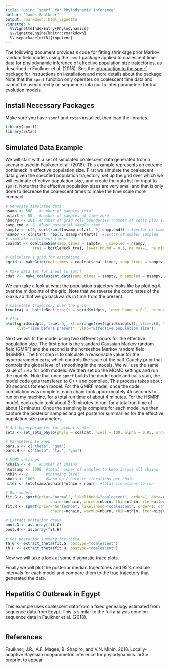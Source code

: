 ```yaml
---
title: "Using `spmrf` for Phylodynamic Inference"
author: "James Faulkner"
output: rmarkdown::html_vignette
vignette: >
  %\VignetteIndexEntry{Phylodynamics}
  %\VignetteEngine{knitr::rmarkdown}
  %\usepackage[utf8]{inputenc}
---
```




The following document provides `R` code for fitting shrinkage prior Markov random field models using the `spmrf` package applied to coalescent time data for phylodynamic inference of effective population size trajectories, as described in Faulkner et al. (2018). See the [Introduction to the spmrf package](introduction_to_spmrf.html) for instructions on installation and more details about the package. Note that the `spmrf` function only operates on coalescent time data and cannot be used directly on sequence data nor to infer parameters for trait evolution models.


## Install Necessary Packages

Make sure you have `spmrf` and `rstan` installed, then load the libraries.

```r
library(spmrf)
library(rstan)
```

## Simulated Data Example

We will start with a set of simulated coalescent data generated from a scenario used in Faulkner et al. (2018).  This example represents an extreme bottleneck in effective population size.  First we simulate the coalescent data given the specified population trajectory, set up the grid over which we will estimate effective population size, and create the data list for input to `spmrf`. Note that the effective population sizes are very small and that is only done to decrease the coalescent times to make the time scale more compact.


```r

# Generate simulated data
nsamp <- 500   #number of samples total
nstart <- 50   #number of samples at time zero
nbndry <- 101  #number of grid cell boundaries (number of cells plus 1)
samp.end <- 8  #last potential sample time
samptv <- c(0, sort(runif(nsamp-nstart, 0, samp.end)) ) #vector of sample times
nsampv <- c(nstart, rep(1, nsamp-nstart))  #vector of number sampled
# simulate coalescent times
coaldat <- coaltimeSim(samp_times = samptv, n_sampled = nsampv, 
			traj = bottleNeck_traj, lower_bound = 0.1, ne.max=1, ne.min=0.1, bstart=6, bend=4  )

# Calculate a grid for estimation
sgrid <- makeGrid(coal_times = coaldat$coal_times, samp_times = samptv, Ngrid=nbndry)

# Make data set for input to spmrf
cdat <-  make_coalescent_data(samp_times = samptv, n_sampled = nsampv, coal_times = coaldat$coal_times, grid = sgrid$grid)

```

We can take a look at what the population trajectory looks like by plotting it over the midpoints of the grid. Note that we reverse the coordinates of the x-axis so that we go backwards in time from the present.

```r

# Calculate trajectory over the grid
truetraj <- bottleNeck_traj(t = sgrid$midpts, lower_bound = 0.1, ne.max=1, ne.min=0.1, bstart=6, bend=4)

# Plot
plot(sgrid$midpts, truetraj, xlim=range(rev(sgrid$midpts)), ylim=c(0, 1.2), type="l", col="red",
     xlab="Time before present", ylab="Effective population size")

```

Next we will fit the model using two different priors for the effective population size. The first prior is the standard Gaussian Markov random field (GMRF) and the second is the horseshoe Markov random field (HSMRF). The first step is to calculate a reasonable value for the hyperparameter `zeta`, which controls the scale of the half-Cauchy prior that controls the global level of smoothing in the models. We will use the same value of `zeta` for both models.  We then set up the MCMC settings and run the models. Note that once `spmrf` builds the model code and calls stan, the model code gets transfered to C++ and compiled.  This process takes about 30 seconds for each model.  For the GMRF model, once the code compilation was complete, each chain took approximately 45 seconds to run on my machine, for a total run time of about 4 minutes.  For the HSMRF model, each chain took about 2-3 minutes to run, for a total run time of about 12 minutes.  Once the sampling is complete for each model, we then capture the posterior samples and get posterior summariies for the effective population size parameters. 

```r

# Set hyperparameter for global scale
zeta <- set_zeta_phylo(phylo = coaldat, ncell = 100, alpha = 0.05, order = 1)

# Parameters to keep 
pars.G <- c("theta", "gam") 
pars.H <- c("theta", "tau", "gam") 

# MCMC settings
nchain <- 4    #number of chains
ntotsamp <- 2000  #total number of samples to keep across all chains
nthin <- 2        #thinning level
nburn <- 1000     #warm-up / burn-in iterations per chain
niter <- (ntotsamp/nchain)*nthin + nburn  #total iterations to run

# Run models
fit.G <- spmrf(prior="normal", likelihood="coalescent", order=1, data=cdat, par=pars.G, 
					chains=nchain, warmup=nburn, thin=nthin, iter=niter, control=list(adapt_delta=0.98, max_treedepth=12), zeta=zeta)
fit.H <- spmrf(prior="horseshoe", likelihood="coalescent", order=1, data=cdat, par=pars.H, 
					chains=nchain, warmup=nburn, thin=nthin, iter=niter, control=list(adapt_delta=0.98, max_treedepth=12), zeta=zeta)

# Extract posterior draws
pout.G <- as.array(fit.G)
pout.H <- as.array(fit.H)

# Get posterior summary for theta
th.G <- extract_theta(fit.G, obstype="coalescent")
th.H <- extract_theta(fit.H, obstype="coalescent")

```

Now we will take a look at some diagnostic trace plots.

Finally we will plot the posterior median trajectories and 95% credible intervals for each model and compare them to the true trajectory that generated the data.

## Hepatitis C Outbreak in Egypt

This example uses coalescent data from a fixed genealogy estimated from sequence data from Egypt.  This is similar to the full analysis done on sequence data in Faulkner et al. (2018).


```r





```



## References

Faulkner, J.R., A.F. Magee, B. Shapiro, and V.N. Minin.  2018. Locally-adaptive Bayesian nonparametric inference for phylodynamics. arXiv preprint to appear
